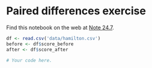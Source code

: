 # Paired differences exercise


Find this notebook on the web at
<a class="quarto-xref" href="https://resampling-stats.github.io/edition-3-r/testing_measured.html#nte-paired_differences">Note <span>24.7</span></a>.

```r
df <- read.csv('data/hamilton.csv')
before <- df$score_before
after <- df$score_after

# Your code here.
```
